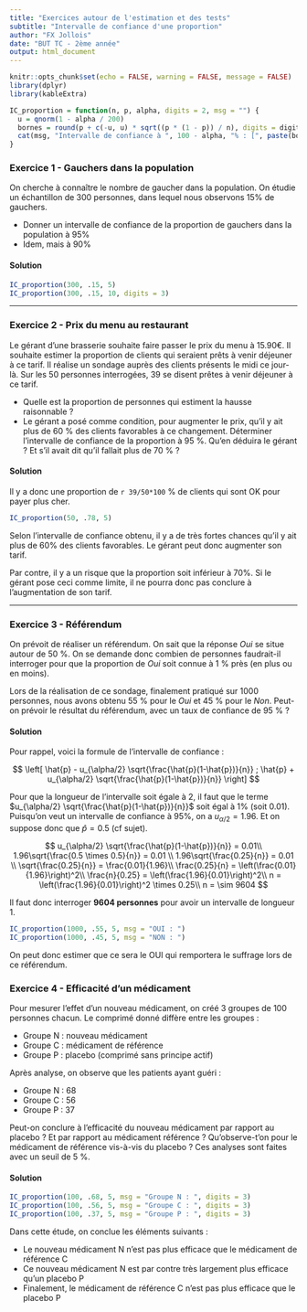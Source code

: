 ```yaml
---
title: "Exercices autour de l'estimation et des tests"
subtitle: "Intervalle de confiance d'une proportion"
author: "FX Jollois"
date: "BUT TC - 2ème année"
output: html_document
---
```



```r
knitr::opts_chunk$set(echo = FALSE, warning = FALSE, message = FALSE)
library(dplyr)
library(kableExtra)

IC_proportion = function(n, p, alpha, digits = 2, msg = "") {
  u = qnorm(1 - alpha / 200)
  bornes = round(p + c(-u, u) * sqrt((p * (1 - p)) / n), digits = digits)
  cat(msg, "Intervalle de confiance à ", 100 - alpha, "% : [", paste(bornes, collapse = "; "), "]\n", sep = "")
}
```

### Exercice 1 - Gauchers dans la population

On cherche à connaître le nombre de gaucher dans la population. On étudie un échantillon de 300 personnes, dans lequel nous observons 15% de gauchers.

- Donner un intervalle de confiance de la proportion de gauchers dans la population à 95%
- Idem, mais à 90%

#### Solution

```r
IC_proportion(300, .15, 5)
IC_proportion(300, .15, 10, digits = 3)
```

<hr>

### Exercice 2 - Prix du menu au restaurant

Le gérant d'une brasserie souhaite faire passer le prix du menu à 15.90€. Il souhaite estimer la proportion de clients qui seraient prêts à venir déjeuner à ce tarif. Il réalise un sondage auprès des clients présents le midi ce jour-là. Sur les 50 personnes interrogées, 39 se disent prêtes à venir déjeuner à ce tarif.

- Quelle est la proportion de personnes qui estiment la hausse raisonnable ?
- Le gérant a posé comme condition, pour augmenter le prix, qu'il y ait plus de 60 % des clients favorables à ce changement. Déterminer l'intervalle de confiance de la proportion à 95 %. Qu'en déduira le gérant ? Et s'il avait dit qu'il fallait plus de 70 % ?

#### Solution

Il y a donc une proportion de `r 39/50*100` % de clients qui sont OK pour payer plus cher.

```r
IC_proportion(50, .78, 5)
```

Selon l'intervalle de confiance obtenu, il y a de très fortes chances qu'il y ait plus de 60% des clients favorables. Le gérant peut donc augmenter son tarif.

Par contre, il y a un risque que la proportion soit inférieur à 70%. Si le gérant pose ceci comme limite, il ne pourra donc pas conclure à l'augmentation de son tarif.


<hr>

### Exercice 3 - Référendum

On prévoit de réaliser un référendum. On sait que la réponse *Oui* se situe autour de 50 %. On se demande donc combien de personnes faudrait-il interroger pour que la proportion de *Oui* soit connue à 1 % près  (en plus ou en moins).

Lors de la réalisation de ce sondage, finalement pratiqué sur 1000 personnes, nous avons obtenu 55 % pour le *Oui* et 45 % pour le *Non*. Peut-on prévoir le résultat du référendum, avec un taux de confiance de 95 % ?

#### Solution

Pour rappel, voici la formule de l'intervalle de confiance :

$$
  \left[
    \hat{p} - u_{\alpha/2} \sqrt{\frac{\hat{p}(1-\hat{p})}{n}} ;
    \hat{p} + u_{\alpha/2} \sqrt{\frac{\hat{p}(1-\hat{p})}{n}}
  \right]
$$

Pour que la longueur de l'intervalle soit égale à 2, il faut que le terme $u_{\alpha/2} \sqrt{\frac{\hat{p}(1-\hat{p})}{n}}$ soit égal à 1% (soit 0.01). Puisqu'on veut un intervalle de confiance à 95%, on a $u_{\alpha/2}=1.96$. Et on suppose donc que $\hat{p}=0.5$ (cf sujet).

$$
  u_{\alpha/2} \sqrt{\frac{\hat{p}(1-\hat{p})}{n}} = 0.01\\
  1.96\sqrt{\frac{0.5 \times 0.5}{n}} = 0.01 \\
  1.96\sqrt{\frac{0.25}{n}} = 0.01 \\
  \sqrt{\frac{0.25}{n}} = \frac{0.01}{1.96}\\
  \frac{0.25}{n} = \left(\frac{0.01}{1.96}\right)^2\\
  \frac{n}{0.25} = \left(\frac{1.96}{0.01}\right)^2\\
  n = \left(\frac{1.96}{0.01}\right)^2 \times 0.25\\
  n = \sim 9604
$$

Il faut donc interroger **9604 personnes** pour avoir un intervalle de longueur 1.

```r
IC_proportion(1000, .55, 5, msg = "OUI : ")
IC_proportion(1000, .45, 5, msg = "NON : ")
```

On peut donc estimer que ce sera le OUI qui remportera le suffrage lors de ce référendum.

### Exercice 4 - Efficacité d'un médicament

Pour mesurer l'effet d'un nouveau médicament, on créé 3 groupes de 100 personnes chacun. Le comprimé donné diffère entre les groupes :

- Groupe N : nouveau médicament
- Groupe C : médicament de référence
- Groupe P : placebo (comprimé sans principe actif)

Après analyse, on observe que les patients ayant guéri :

- Groupe N : 68
- Groupe C : 56
- Groupe P : 37

Peut-on conclure à l'efficacité du nouveau médicament par rapport au placebo ? Et par rapport au médicament référence ? Qu'observe-t'on pour le médicament de référence vis-à-vis du placebo ? Ces analyses sont faites avec un seuil de 5 %.

#### Solution

```r
IC_proportion(100, .68, 5, msg = "Groupe N : ", digits = 3)
IC_proportion(100, .56, 5, msg = "Groupe C : ", digits = 3)
IC_proportion(100, .37, 5, msg = "Groupe P : ", digits = 3)
```

Dans cette étude, on conclue les éléments suivants :

- Le nouveau médicament N n'est pas plus efficace que le médicament de référence C
- Ce nouveau médicament N est par contre très largement plus efficace qu'un placebo P
- Finalement, le médicament de référence C n'est pas plus efficace que le placebo P
